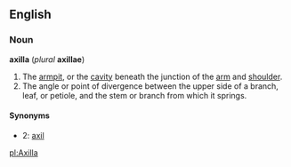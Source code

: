==English==
===Noun===
'''axilla''' (''plural'' '''axillae''') 
#The [[armpit]], or the [[cavity]] beneath the junction of the [[arm]] and [[shoulder]].
#The angle or point of divergence between the upper side of a branch, leaf, or petiole, and the stem or branch from which it springs. 

====Synonyms====
*2: [[axil]]

[[pl:Axilla]]